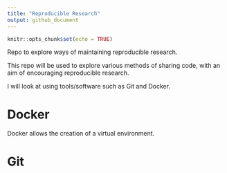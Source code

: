 ```yaml
---
title: "Reproducible Research"
output: github_document
---
```


```r
knitr::opts_chunk$set(echo = TRUE)
```

<!-- This document was created using 'README.Rmd' edit that file -->

Repo to explore ways of maintaining reproducible research.


This repo will be used to explore various methods of sharing code, with an aim of encouraging reproducible research.

I will look at using tools/software such as Git and Docker.

# Docker

Docker allows the creation of a virtual environment.


# Git





